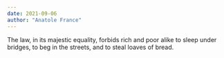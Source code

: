 ```yaml
---
date: 2021-09-06
author: "Anatole France"
---
```


The law, in its majestic equality, forbids rich and poor alike to sleep under bridges, to beg in the streets, and to steal loaves of bread.

